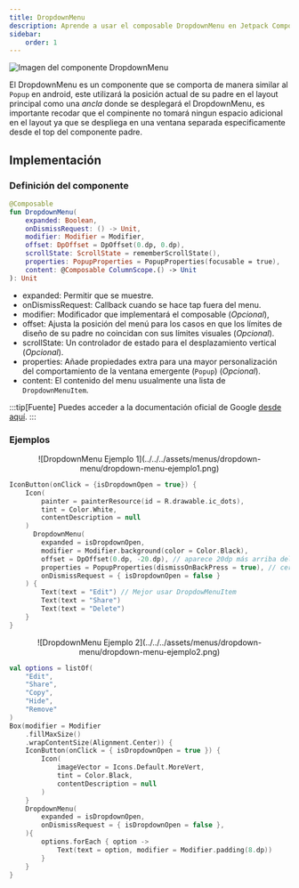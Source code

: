 ```yaml
---
title: DropdownMenu
description: Aprende a usar el composable DropdownMenu en Jetpack Compose.
sidebar:
    order: 1
---
```



![Imagen del componente DropdownMenu](../../../assets/menus/dropdown-menu/dropdown-menu-material.png)

El DropdownMenu es un componente que se comporta de manera similar al `Popup` en android, este utilizará la posición actual de su padre 
en el layout principal como una _ancla_ donde se desplegará el DropdownMenu, es importante recodar que el compinente no tomará ningun espacio adicional
en el layout ya que se despliega en una ventana separada especificamente desde el top del componente padre. 


## Implementación

### Definición del componente

```kotlin frame="terminal"
@Composable
fun DropdownMenu(
    expanded: Boolean,
    onDismissRequest: () -> Unit,
    modifier: Modifier = Modifier,
    offset: DpOffset = DpOffset(0.dp, 0.dp),
    scrollState: ScrollState = rememberScrollState(),
    properties: PopupProperties = PopupProperties(focusable = true),
    content: @Composable ColumnScope.() -> Unit
): Unit
```
- expanded: Permitir que se muestre.
- onDismissRequest: Callback cuando se hace tap fuera del menu.
- modifier:  Modificador que implementará el composable (_Opcional_),
- offset: Ajusta la posición del menú para los casos en que los límites de diseño de su padre no coincidan con sus límites visuales (_Opcional_).
- scrollState: Un controlador de estado para el desplazamiento vertical (_Opcional_).
- properties: Añade propiedades extra para una mayor personalización del comportamiento de la ventana emergente (`Popup`) (_Opcional_).
- content: El contenido del menu usualmente una lista de `DropdownMenuItem`.


:::tip[Fuente]
Puedes acceder a la documentación oficial de Google
[desde aquí](https://developer.android.com/reference/kotlin/androidx/compose/material/package-summary#DropdownMenu(kotlin.Boolean,kotlin.Function0,kotlin.Boolean,androidx.compose.ui.Modifier,androidx.compose.ui.unit.DpOffset,androidx.compose.foundation.ScrollState,kotlin.Function1)).
:::

### Ejemplos

<Tabs>
<TabItem label="Material - Boton Icono">
<center>
![DropdownMenu Ejemplo 1](../../../assets/menus/dropdown-menu/dropdown-menu-ejemplo1.png)
</center>

```kotlin frame="terminal"
IconButton(onClick = {isDropdownOpen = true}) {
    Icon(
        painter = painterResource(id = R.drawable.ic_dots),
        tint = Color.White,
        contentDescription = null
    )
      DropdownMenu(
        expanded = isDropdownOpen,
        modifier = Modifier.background(color = Color.Black),
        offset = DpOffset(0.dp, -20.dp), // aparece 20dp más arriba del IconButton
        properties = PopupProperties(dismissOnBackPress = true), // cerrar el menu si se navega hacia atrás
        onDismissRequest = { isDropdownOpen = false }
    ) {
        Text(text = "Edit") // Mejor usar DropdowMenuItem
        Text(text = "Share")
        Text(text = "Delete")
    }
}
```

</TabItem>
<TabItem label="Material 3 - Box">

<center>
![DropdownMenu Ejemplo 2](../../../assets/menus/dropdown-menu/dropdown-menu-ejemplo2.png)
</center>

```kotlin frame="terminal"
val options = listOf(
    "Edit",
    "Share",
    "Copy",
    "Hide",
    "Remove"
)
Box(modifier = Modifier
    .fillMaxSize()
    .wrapContentSize(Alignment.Center)) {
    IconButton(onClick = { isDropdownOpen = true }) {
        Icon(
            imageVector = Icons.Default.MoreVert,
            tint = Color.Black,
            contentDescription = null
        )
    }
    DropdownMenu(
        expanded = isDropdownOpen,
        onDismissRequest = { isDropdownOpen = false },
    ){
        options.forEach { option ->
            Text(text = option, modifier = Modifier.padding(8.dp))
        }
    }
}
```
</TabItem>
</Tabs>